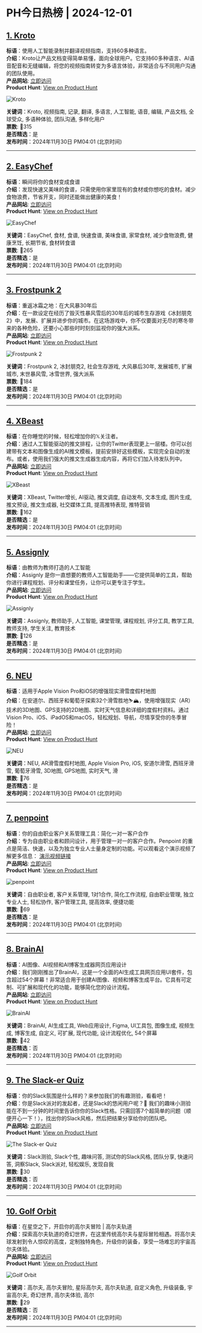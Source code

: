# PH今日热榜 | 2024-12-01  

## [1. Kroto ](https://www.producthunt.com/posts/kroto-3?utm_campaign=producthunt-api&utm_medium=api-v2&utm_source=Application%3A+ph-daily+%28ID%3A+150577%29)  
**标语**：使用人工智能录制并翻译视频指南，支持60多种语言。  
**介绍**：Kroto让产品文档变得简单易懂，面向全球用户。它支持60多种语言、AI语音配音和无缝编辑，将您的视频指南转变为多语言体验，非常适合与不同用户沟通的团队使用。  
**产品网站**: [立即访问](https://www.producthunt.com/r/DPCZZKT36I23JP?utm_campaign=producthunt-api&utm_medium=api-v2&utm_source=Application%3A+ph-daily+%28ID%3A+150577%29)  
**Product Hunt**: [View on Product Hunt](https://www.producthunt.com/posts/kroto-3?utm_campaign=producthunt-api&utm_medium=api-v2&utm_source=Application%3A+ph-daily+%28ID%3A+150577%29)  

![Kroto ](https://ph-files.imgix.net/292c2462-b02a-4828-b3a6-bb2c16499edc.jpeg?auto=format&fit=crop&frame=1&h=512&w=1024)  

**关键词**：Kroto, 视频指南, 记录, 翻译, 多语言, 人工智能, 语音, 编辑, 产品文档, 全球受众, 多语种体验, 团队沟通, 多样化用户  
**票数**: 🔺315  
**是否精选**：是  
**发布时间**：2024年11月30日 PM04:01 (北京时间)  

---  

## [2. EasyChef](https://www.producthunt.com/posts/easychef?utm_campaign=producthunt-api&utm_medium=api-v2&utm_source=Application%3A+ph-daily+%28ID%3A+150577%29)  
**标语**：瞬间将你的食材变成食谱  
**介绍**：发现快速又美味的食谱，只需使用你家里现有的食材或你想吃的食材。减少食物浪费，节省开支，同时还能做出健康的美食！  
**产品网站**: [立即访问](https://www.producthunt.com/r/PXOECSHENGXPN4?utm_campaign=producthunt-api&utm_medium=api-v2&utm_source=Application%3A+ph-daily+%28ID%3A+150577%29)  
**Product Hunt**: [View on Product Hunt](https://www.producthunt.com/posts/easychef?utm_campaign=producthunt-api&utm_medium=api-v2&utm_source=Application%3A+ph-daily+%28ID%3A+150577%29)  

![EasyChef](https://ph-files.imgix.net/d191c918-dbf8-4378-ba00-6b8ecfb613fd.jpeg?auto=format&fit=crop&frame=1&h=512&w=1024)  

**关键词**：EasyChef, 食材, 食谱, 快速食谱, 美味食谱, 家常食材, 减少食物浪费, 健康烹饪, 长期节省, 食材转食谱  
**票数**: 🔺265  
**是否精选**：是  
**发布时间**：2024年11月30日 PM04:01 (北京时间)  

---  

## [3. Frostpunk 2](https://www.producthunt.com/posts/frostpunk-2?utm_campaign=producthunt-api&utm_medium=api-v2&utm_source=Application%3A+ph-daily+%28ID%3A+150577%29)  
**标语**：重返冰霜之地：在大风暴30年后  
**介绍**：在一款设定在经历了毁灭性暴风雪后的30年后的城市生存游戏《冰封朋克2》中，发展、扩展并进步你的城市。在这场游戏中，你不仅要面对无尽的寒冬带来的各种危险，还要小心那些时时刻刻监视你的强大派系。  
**产品网站**: [立即访问](https://www.producthunt.com/r/R4VGPXPG5UEGUO?utm_campaign=producthunt-api&utm_medium=api-v2&utm_source=Application%3A+ph-daily+%28ID%3A+150577%29)  
**Product Hunt**: [View on Product Hunt](https://www.producthunt.com/posts/frostpunk-2?utm_campaign=producthunt-api&utm_medium=api-v2&utm_source=Application%3A+ph-daily+%28ID%3A+150577%29)  

![Frostpunk 2](https://ph-files.imgix.net/1f9e836e-e59a-48fe-bb54-b59fcda468b8.jpeg?auto=format&fit=crop&frame=1&h=512&w=1024)  

**关键词**：Frostpunk 2, 冰封朋克2, 社会生存游戏, 大风暴后30年, 发展城市, 扩展城市, 末世暴风雪, 冰雪世界, 强大派系  
**票数**: 🔺184  
**是否精选**：是  
**发布时间**：2024年11月30日 PM04:01 (北京时间)  

---  

## [4. XBeast](https://www.producthunt.com/posts/xbeast?utm_campaign=producthunt-api&utm_medium=api-v2&utm_source=Application%3A+ph-daily+%28ID%3A+150577%29)  
**标语**：在你睡觉的时候，轻松增加你的𝕏关注者。  
**介绍**：通过人工智能驱动的推文排程，让你的Twitter表现更上一层楼。你可以创建带有文本和图像生成的AI推文模板，提前安排好这些模板，实现完全自动的发布。或者，使用我们强大的推文生成器生成内容，再将它们加入待发队列中。  
**产品网站**: [立即访问](https://www.producthunt.com/r/SAQL5JMJWW7WUL?utm_campaign=producthunt-api&utm_medium=api-v2&utm_source=Application%3A+ph-daily+%28ID%3A+150577%29)  
**Product Hunt**: [View on Product Hunt](https://www.producthunt.com/posts/xbeast?utm_campaign=producthunt-api&utm_medium=api-v2&utm_source=Application%3A+ph-daily+%28ID%3A+150577%29)  

![XBeast](https://ph-files.imgix.net/0f3ac0ca-c978-4d32-afc8-6afbc0d16e6f.png?auto=format&fit=crop&frame=1&h=512&w=1024)  

**关键词**：XBeast, Twitter增长, AI驱动, 推文调度, 自动发布, 文本生成, 图片生成, 推文预设, 推文生成器, 社交媒体工具, 提高推特表现, 推特营销  
**票数**: 🔺162  
**是否精选**：是  
**发布时间**：2024年11月30日 PM04:01 (北京时间)  

---  

## [5. Assignly](https://www.producthunt.com/posts/assignly-2?utm_campaign=producthunt-api&utm_medium=api-v2&utm_source=Application%3A+ph-daily+%28ID%3A+150577%29)  
**标语**：由教师为教师打造的人工智能  
**介绍**：Assignly 是你一直想要的教师人工智能助手——它提供简单的工具，帮助你进行课程规划、评分和课堂任务，让你可以更专注于学生。  
**产品网站**: [立即访问](https://www.producthunt.com/r/VTUHD56CW4KUZN?utm_campaign=producthunt-api&utm_medium=api-v2&utm_source=Application%3A+ph-daily+%28ID%3A+150577%29)  
**Product Hunt**: [View on Product Hunt](https://www.producthunt.com/posts/assignly-2?utm_campaign=producthunt-api&utm_medium=api-v2&utm_source=Application%3A+ph-daily+%28ID%3A+150577%29)  

![Assignly](https://ph-files.imgix.net/c08d6d0e-2be0-4c07-9935-50601d639540.png?auto=format&fit=crop&frame=1&h=512&w=1024)  

**关键词**：Assignly, 教师助手, 人工智能, 课堂管理, 课程规划, 评分工具, 教学工具, 教师支持, 学生关注, 教育技术  
**票数**: 🔺126  
**是否精选**：是  
**发布时间**：2024年11月30日 PM04:01 (北京时间)  

---  

## [6. NEU](https://www.producthunt.com/posts/neu-2?utm_campaign=producthunt-api&utm_medium=api-v2&utm_source=Application%3A+ph-daily+%28ID%3A+150577%29)  
**标语**：适用于Apple Vision Pro和iOS的增强现实滑雪度假村地图  
**介绍**：在安道尔、西班牙和葡萄牙探索32个滑雪胜地⛷️🏔️，使用增强现实（AR）技术的3D地图、GPS支持的2D地图、实时天气信息和详细的度假村资料。通过Vision Pro、iOS、iPadOS和macOS，轻松规划、导航，尽情享受你的冬季冒险！  
**产品网站**: [立即访问](https://www.producthunt.com/r/F33NONR4NEPSUQ?utm_campaign=producthunt-api&utm_medium=api-v2&utm_source=Application%3A+ph-daily+%28ID%3A+150577%29)  
**Product Hunt**: [View on Product Hunt](https://www.producthunt.com/posts/neu-2?utm_campaign=producthunt-api&utm_medium=api-v2&utm_source=Application%3A+ph-daily+%28ID%3A+150577%29)  

![NEU](https://ph-files.imgix.net/f35097b2-6fb7-492d-947e-b91cdb53986c.png?auto=format&fit=crop&frame=1&h=512&w=1024)  

**关键词**：NEU, AR滑雪度假村地图, Apple Vision Pro, iOS, 安道尔滑雪, 西班牙滑雪, 葡萄牙滑雪, 3D地图, GPS地图, 实时天气, 滑  
**票数**: 🔺76  
**是否精选**：是  
**发布时间**：2024年11月30日 PM04:01 (北京时间)  

---  

## [7. penpoint](https://www.producthunt.com/posts/penpoint?utm_campaign=producthunt-api&utm_medium=api-v2&utm_source=Application%3A+ph-daily+%28ID%3A+150577%29)  
**标语**：你的自由职业客户关系管理工具：简化一对一客户合作  
**介绍**：专为自由职业者和顾问设计，用于管理一对一的客户合作。Penpoint 的重点是简洁、快速，以及为独立专业人士量身定制的功能。可以观看这个演示视频了解更多信息： [演示视频链接](https://youtube.com/shorts/QbBNu8-5ceo?feature=share)  
**产品网站**: [立即访问](https://www.producthunt.com/r/4BXMOQI6KU2ND2?utm_campaign=producthunt-api&utm_medium=api-v2&utm_source=Application%3A+ph-daily+%28ID%3A+150577%29)  
**Product Hunt**: [View on Product Hunt](https://www.producthunt.com/posts/penpoint?utm_campaign=producthunt-api&utm_medium=api-v2&utm_source=Application%3A+ph-daily+%28ID%3A+150577%29)  

![penpoint](https://ph-files.imgix.net/272df6b5-79be-4c1b-bb3f-e254cea83eb4.png?auto=format&fit=crop&frame=1&h=512&w=1024)  

**关键词**：自由职业者, 客户关系管理, 1对1合作, 简化工作流程, 自由职业管理, 独立专业人士, 轻松协作, 客户管理工具, 提高效率, 便捷功能  
**票数**: 🔺69  
**是否精选**：是  
**发布时间**：2024年11月30日 PM04:01 (北京时间)  

---  

## [8. BrainAI](https://www.producthunt.com/posts/brainai?utm_campaign=producthunt-api&utm_medium=api-v2&utm_source=Application%3A+ph-daily+%28ID%3A+150577%29)  
**标语**：AI图像、AI视频和AI博客生成器网页应用设计  
**介绍**：我们刚刚推出了BrainAI，这是一个全面的AI生成工具网页应用UI套件，包含超过54个屏幕！非常适合用于创建AI图像、视频和博客生成平台。它具有可定制、可扩展和现代化的功能，能够简化您的设计流程。  
**产品网站**: [立即访问](https://www.producthunt.com/r/IHSNPFOWQTV5I3?utm_campaign=producthunt-api&utm_medium=api-v2&utm_source=Application%3A+ph-daily+%28ID%3A+150577%29)  
**Product Hunt**: [View on Product Hunt](https://www.producthunt.com/posts/brainai?utm_campaign=producthunt-api&utm_medium=api-v2&utm_source=Application%3A+ph-daily+%28ID%3A+150577%29)  

![BrainAI](https://ph-files.imgix.net/6de34910-880d-41e9-ac67-bb0820311687.jpeg?auto=format&fit=crop&frame=1&h=512&w=1024)  

**关键词**：BrainAI, AI生成工具, Web应用设计, Figma, UI工具包, 图像生成, 视频生成, 博客生成, 自定义, 可扩展, 现代功能, 设计流程优化, 54个屏幕  
**票数**: 🔺42  
**是否精选**：否  
**发布时间**：2024年11月30日 PM04:01 (北京时间)  

---  

## [9. The Slack-er Quiz](https://www.producthunt.com/posts/the-slack-er-quiz?utm_campaign=producthunt-api&utm_medium=api-v2&utm_source=Application%3A+ph-daily+%28ID%3A+150577%29)  
**标语**：你的Slack氛围是什么样的？来参加我们的有趣测验，看看吧！  
**介绍**：你是Slack派对的发起者，还是Slack的悠闲用户呢？🤔 我们的趣味小测验能在不到一分钟的时间里告诉你你的Slack性格。只需回答7个超简单的问题（顺便开心一下！），找出你的Slack风格，然后把结果分享给你的团队吧。  
**产品网站**: [立即访问](https://www.producthunt.com/r/6EQ2CITX2HTALQ?utm_campaign=producthunt-api&utm_medium=api-v2&utm_source=Application%3A+ph-daily+%28ID%3A+150577%29)  
**Product Hunt**: [View on Product Hunt](https://www.producthunt.com/posts/the-slack-er-quiz?utm_campaign=producthunt-api&utm_medium=api-v2&utm_source=Application%3A+ph-daily+%28ID%3A+150577%29)  

![The Slack-er Quiz](https://ph-files.imgix.net/8750396d-b2dd-4815-897a-65454bc79508.png?auto=format&fit=crop&frame=1&h=512&w=1024)  

**关键词**：Slack测验, Slack个性, 趣味问答, 测试你的Slack风格, 团队分享, 快速问答, 洞察Slack, Slack派对, 轻松娱乐, 发现自我  
**票数**: 🔺30  
**是否精选**：否  
**发布时间**：2024年11月30日 PM04:01 (北京时间)  

---  

## [10. Golf Orbit](https://www.producthunt.com/posts/golf-orbit-2?utm_campaign=producthunt-api&utm_medium=api-v2&utm_source=Application%3A+ph-daily+%28ID%3A+150577%29)  
**标语**：在星空之下，开启你的高尔夫冒险 | 高尔夫轨道  
**介绍**：探索高尔夫轨道的奇幻世界，在这里传统高尔夫与星际冒险相遇。将高尔夫球发射到令人惊叹的高度，定制独特角色，升级你的装备，享受一场难忘的宇宙高尔夫体验。  
**产品网站**: [立即访问](https://www.producthunt.com/r/FIQ4IAADDH3TTC?utm_campaign=producthunt-api&utm_medium=api-v2&utm_source=Application%3A+ph-daily+%28ID%3A+150577%29)  
**Product Hunt**: [View on Product Hunt](https://www.producthunt.com/posts/golf-orbit-2?utm_campaign=producthunt-api&utm_medium=api-v2&utm_source=Application%3A+ph-daily+%28ID%3A+150577%29)  

![Golf Orbit](https://ph-files.imgix.net/e86527de-25d2-4af7-8bb1-5d75f76fbf0b.png?auto=format&fit=crop&frame=1&h=512&w=1024)  

**关键词**：高尔夫, 高尔夫冒险, 星际高尔夫, 高尔夫轨道, 自定义角色, 升级装备, 宇宙高尔夫, 奇幻世界, 高尔夫体验, 高尔  
**票数**: 🔺29  
**是否精选**：否  
**发布时间**：2024年11月30日 PM04:01 (北京时间)  

---  

